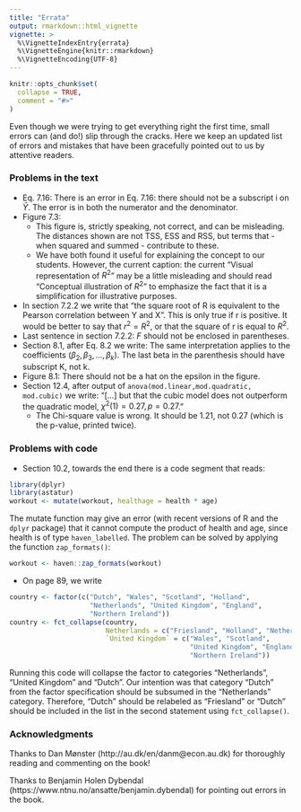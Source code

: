```yaml
---
title: "Errata"
output: rmarkdown::html_vignette
vignette: >
  %\VignetteIndexEntry{errata}
  %\VignetteEngine{knitr::rmarkdown}
  %\VignetteEncoding{UTF-8}
---
```


```r
knitr::opts_chunk$set(
  collapse = TRUE,
  comment = "#>"
)
```

Even though we were trying to get everything right the first time, small errors can (and do!) slip through the cracks. Here we keep an updated list of errors and mistakes that have been gracefully pointed out to us by attentive readers.

### Problems in the text

- Eq. 7.16: There is an error in Eq. 7.16: there should not be a subscript i on $\bar{Y}$. The error is in both the numerator and the denominator.
- Figure 7.3: 
  - This figure is, strictly speaking, not correct, and can be misleading. The distances shown are not TSS, ESS and RSS, but terms that - when squared and summed - contribute to these. 
  - We have both found it useful for explaining the concept to our students. However, the current caption: the current “Visual representation of $R^2$” may be a little misleading and should read “Conceptual illustration of $R^2$” to emphasize the fact that it is a simplification for illustrative purposes.
- In section 7.2.2 we write that “the square root of R is equivalent to the Pearson correlation between Y and X”. This is only true if r is positive. It would be better to say that $r^2 = R^2$, or that the square of r is equal to $R^2$.
- Last sentence in section 7.2.2: $F$ should not be enclosed in parentheses.
- Section 8.1, after Eq. 8.2 we write: The same interpretation applies to the coefficients ($\beta_2, \beta_3, ..., \beta_k$). The last beta in the parenthesis should have subscript K, not k.
- Figure 8.1: There should not be a hat on the epsilon in the figure.
- Section 12.4, after output of `anova(mod.linear,mod.quadratic, mod.cubic)` we write: "[...] but that the cubic model does not outperform the quadratic model, $\chi^2(1) = 0.27, p = 0.27$."
  - The Chi-square value is wrong. It should be 1.21, not 0.27 (which is the p-value, printed twice).
 
### Problems with code 
 
- Section 10.2, towards the end there is a code segment that reads:

```r
library(dplyr)
library(astatur)
workout <- mutate(workout, healthage = health * age)
```

The mutate function may give an error (with recent versions of R and the `dplyr` package) that it cannot compute the product of health and age, since health is of type `haven_labelled`. The problem can be solved by applying the function `zap_formats()`:

```r
workout <- haven::zap_formats(workout)
```

- On page 89, we write

```r
country <- factor(c("Dutch", "Wales", "Scotland", "Holland",
                    "Netherlands", "United Kingdom", "England",
                    "Northern Ireland"))
country <- fct_collapse(country,
                        Netherlands = c("Friesland", "Holland", "Netherlands"),
                        `United Kingdom` = c("Wales", "Scotland",
                                             "United Kingdom", "England",
                                             "Northern Ireland"))                    
```

Running this code will collapse the factor to categories "Netherlands", "United Kingdom" and "Dutch". Our intention was that category "Dutch" from the factor specification should be subsumed in the "Netherlands" category. Therefore, "Dutch" should be relabeled as "Friesland" or "Dutch" should be included in the list in the second statement using `fct_collapse()`.



### Acknowledgments

Thanks to Dan Mønster (http://au.dk/en/danm@econ.au.dk) for thoroughly reading and commenting on the book!

Thanks to Benjamin Holen Dybendal (https://www.ntnu.no/ansatte/benjamin.dybendal) for pointing out errors in the book.

